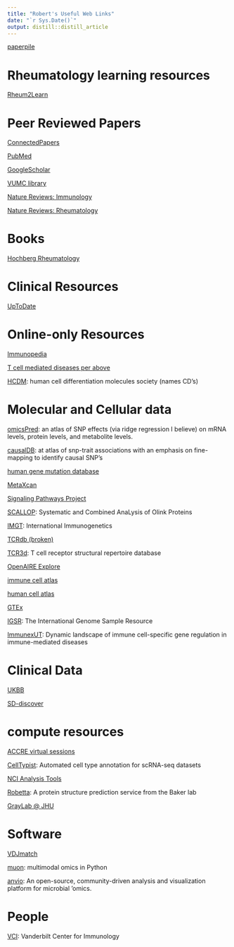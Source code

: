 ```yaml
---
title: "Robert's Useful Web Links"
date: "`r Sys.Date()`"
output: distill::distill_article
---
```


[paperpile](https://paperpile.com/app)

# Rheumatology learning resources

[Rheum2Learn](https://www.rheumatology.org/Learning-Center/Educational-Activities/Rheum2Learn)

# Peer Reviewed Papers

[ConnectedPapers](https://www.connectedpapers.com/)

[PubMed](https://pubmed-ncbi-nlm-nih-gov.proxy.library.vanderbilt.edu/?otool=vandylib)

[GoogleScholar](https://scholar.google.com/)

[VUMC library](https://www.library.vanderbilt.edu/biomedical/)

[Nature Reviews: Immunology](https://www-nature-com.proxy.library.vanderbilt.edu/nri/)

[Nature Reviews: Rheumatology](https://www-nature-com.proxy.library.vanderbilt.edu/nrrheum/)

# Books

[Hochberg Rheumatology](https://www-clinicalkey-com.proxy.library.vanderbilt.edu/#!/browse/book/3-s2.0-C20191000873)


# Clinical Resources

[UpToDate](https://www-uptodate-com.ckmproxy.vumc.org/contents/search)


# Online-only Resources

[Immunopedia](https://www.immunopaedia.org.za/)

[T cell mediated diseases per above](https://www.immunopaedia.org.za/immunology/advanced/9-t-cell-mediated-autoimmune-diseases/)

[HCDM](https://hcdm.org): human cell differentiation molecules society (names CD's)



# Molecular and Cellular data

[omicsPred](https://www.omicspred.org/): an atlas of SNP effects (via ridge regression I believe) on mRNA levels, protein levels, and metabolite levels.

[causalDB](http://www.mulinlab.org/causaldb/index.html): at atlas of snp-trait associations with an emphasis on fine-mapping to identify causal SNP's

[human gene mutation database](https://www.hgmd.cf.ac.uk/)

[MetaXcan](https://github.com/hakyimlab/MetaXcan)

[Signaling Pathways Project](http://www.signalingpathways.org/index.jsf)

[SCALLOP](http://www.scallop-consortium.com/): Systematic and Combined AnaLysis of Olink Proteins

[IMGT](https://www.imgt.org/): International Immunogenetics

[TCRdb (broken)](http://bioinfo.life.hust.edu.cn/TCRdb/)

[TCR3d](https://tcr3d.ibbr.umd.edu/): T cell receptor structural repertoire database

[OpenAIRE Explore](https://explore.openaire.eu/)

[immune cell atlas](https://www.tissueimmunecellatlas.org/)

[human cell atlas](https://data.humancellatlas.org/)

[GTEx](https://gtexportal.org/home/)

[IGSR](https://www.internationalgenome.org/home): The International Genome Sample Resource

[ImmunexUT](https://www.immunexut.org/top): Dynamic landscape of immune cell-specific gene regulation in immune-mediated diseases



# Clinical Data

[UKBB](https://bbams.ndph.ox.ac.uk/ams/researcher_home.jsp)

[SD-discover](https://sd.app.vumc.org/sd-discover/)


# compute resources

[ACCRE virtual sessions](https://portal.accre.vanderbilt.edu/pun/sys/dashboard/batch_connect/sessions)

[CellTypist](https://www.celltypist.org/): Automated cell type annotation for scRNA-seq datasets

[NCI Analysis Tools](https://analysistools.cancer.gov/)

[Robetta](https://robetta.bakerlab.org/): A protein structure prediction service from the Baker lab

[GrayLab @ JHU](https://r2.graylab.jhu.edu/apps/index)


# Software

[VDJmatch](https://github.com/antigenomics/vdjmatch)

[muon](https://gtca.github.io/muon/): multimodal omics in Python

[anvio](https://anvio.org/): An open-source, community-driven analysis and visualization platform for microbial 'omics.


# People

[VCI](https://www.vumc.org/vci/vci-faculty): Vanderbilt Center for Immunology
